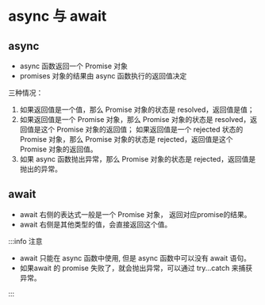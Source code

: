 # async 与 await

## async

- async 函数返回一个 Promise 对象
- promises 对象的结果由 async 函数执行的返回值决定

三种情况：
1. 如果返回值是一个值，那么 Promise 对象的状态是 resolved，返回值是值；
2. 如果返回值是一个 Promise 对象，那么 Promise 对象的状态是 resolved，返回值是这个 Promise 对象的返回值；
如果返回值是一个 rejected 状态的 Promise 对象，那么 Promise 对象的状态是 rejected，返回值是这个 Promise 对象的返回值。
3. 如果 async 函数抛出异常，那么 Promise 对象的状态是 rejected，返回值是抛出的异常。

## await

- await 右侧的表达式一般是一个 Promise 对象， 返回对应promise的结果。
- await 右侧是其他类型的值，会直接返回这个值。

:::info 注意

- await 只能在 async 函数中使用, 但是 async 函数中可以没有 await 语句。
- 如果await 的 promise 失败了，就会抛出异常，可以通过 try...catch 来捕获异常。

:::
